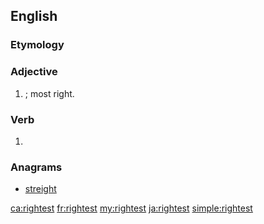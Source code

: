 ==English==

===Etymology===
{{suffix|right|est|lang=en}}

===Adjective===
{{head|en|adjective superlative form}}

# {{en-superlative of|right}}; most right.

===Verb===
{{head|en|verb form}}

# {{en-archaic second-person singular of|right}}

===Anagrams===
* [[streight#English|streight]]

[[ca:rightest]]
[[fr:rightest]]
[[my:rightest]]
[[ja:rightest]]
[[simple:rightest]]